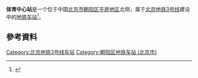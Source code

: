{{Not|奥体中心站 (北京市)}}
{{for|[[北京地铁M101线|北京地铁M101线]]位于北京市通州区的车站|体育中心站 (M101线)}}
{{NoteTA
|G1=Railway}}
{{BJ Future infrastructure}}
{{future public transportation}}
{{Infobox station
|name = 体育中心
|eng_name = Tiyu Zhongxin<br />(Sports Center)
|linecolour = {{北京地铁颜色|3}}
|image = Missing image text.svg
|caption = 
|other_name = 
|country = {{PRC}}
|borough = [[北京市|北京市]][[朝阳区_(北京市)|朝阳区]][[平房地区|平房地区]]
|address = {{le|朝阳体育中心|Chaoyang Sports Centre}}北侧
|coordinates = {{Coord|39.946540|N|116.521177|E|type:railwaystation_region:CN-11_source:GoogleMaps|display=inline,title}}
|elevation = 
|operator = [[北京市地铁运营有限公司|北京市地铁运营有限公司]]
|lines = {{北京地铁线路名|3|SL}}
|distance = 
|platform = 1个[[岛式站台|岛式站台]]
|tracks = 2条
|bus_routes = 
|bus_stands = 
|connections = 
|structure = 地下车站
|hall = 
|depth = 
|levels = 
|interchange = 
|exits = 
|elevator = 
|escalator = 
|architect = 
|architectural_style = 
|colour = 
|type = 
|status = 兴建中
|code = 
|zone = 
|classification = 
|website = 
|built = 2019年
|opened = 2023年
|pass_year = 
|passengers = 
|pass_system = 
|pass_rank = 
|mpassengers = 
|trains = 
|station_hours = 
|hours = 
|first = 
|last = 
|adjacent = {{adjacent stations|system=北京地铁|line=3|left=星火站|right=平房村|type=建设中|note-mid={{BJS Dater|3||time|开通}}}}
|other_services = 
|route_map = 
}}
'''体育中心站'''是一个位于中国[[北京市|北京市]][[朝阳区_(北京市)|朝阳区]][[平房地区|平房地区]]{{le|朝阳体育中心|Chaoyang Sports Centre}}北侧，属于[[北京地铁|北京地铁]][[北京地铁3号线|3号线]]建设中的[[地铁车站|地铁车站]]<ref>{{cite news|url=http://www.xinhuanet.com/house/2020-11-12/c_1126728645.htm|title=北京地铁3号线一期工程首站封顶|publisher=新華網|date=2020-11-12|accessdate=2020-12-03|archive-date=2020-11-28|archive-url=https://web.archive.org/web/20201128143535/http://www.xinhuanet.com/house/2020-11-12/c_1126728645.htm}}</ref>。

== 參考資料 ==
{{reflist}}
{{commonscat|Sports Center Station}}

{{北京地铁3号线}}
[[Category:北京地铁3号线车站|Category:北京地铁3号线车站]]
[[Category:朝阳区地铁车站_(北京市)|Category:朝阳区地铁车站 (北京市)]]